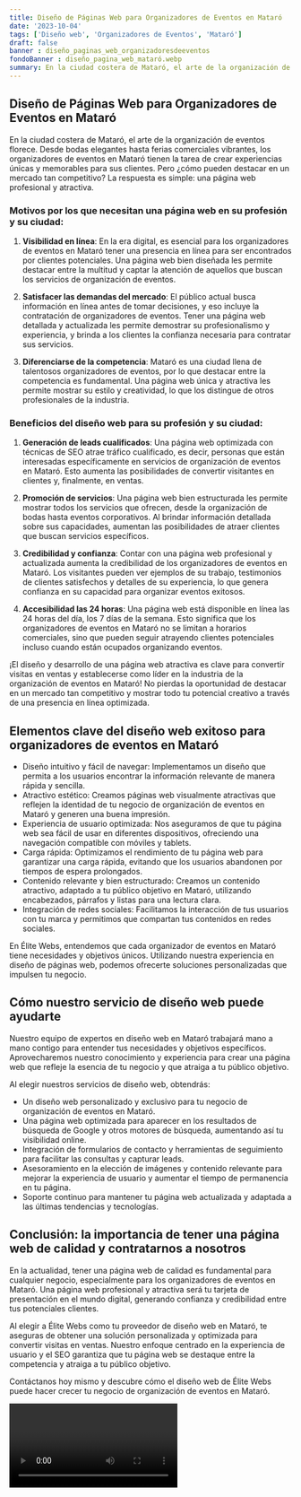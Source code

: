 ```yaml
---
title: Diseño de Páginas Web para Organizadores de Eventos en Mataró
date: '2023-10-04'
tags: ['Diseño web', 'Organizadores de Eventos', 'Mataró']
draft: false
banner : diseño_paginas_web_organizadoresdeeventos
fondoBanner : diseño_pagina_web_mataró.webp
summary: En la ciudad costera de Mataró, el arte de la organización de eventos florece. Desde bodas elegantes hasta ferias comerciales vibrantes, los organizadores de eventos en Mataró tienen la tarea de crear experiencias únicas y memorables para sus clientes. Pero ¿cómo pueden destacar en un mercado tan competitivo? La respuesta es simple una página web profesional y atractiva.
---
```


## Diseño de Páginas Web para Organizadores de Eventos en Mataró

En la ciudad costera de Mataró, el arte de la organización de eventos florece. Desde bodas elegantes hasta ferias comerciales vibrantes, los organizadores de eventos en Mataró tienen la tarea de crear experiencias únicas y memorables para sus clientes. Pero ¿cómo pueden destacar en un mercado tan competitivo? La respuesta es simple: una página web profesional y atractiva.

### Motivos por los que necesitan una página web en su profesión y su ciudad:

1. **Visibilidad en línea**: En la era digital, es esencial para los organizadores de eventos en Mataró tener una presencia en línea para ser encontrados por clientes potenciales. Una página web bien diseñada les permite destacar entre la multitud y captar la atención de aquellos que buscan los servicios de organización de eventos.

2. **Satisfacer las demandas del mercado**: El público actual busca información en línea antes de tomar decisiones, y eso incluye la contratación de organizadores de eventos. Tener una página web detallada y actualizada les permite demostrar su profesionalismo y experiencia, y brinda a los clientes la confianza necesaria para contratar sus servicios.

3. **Diferenciarse de la competencia**: Mataró es una ciudad llena de talentosos organizadores de eventos, por lo que destacar entre la competencia es fundamental. Una página web única y atractiva les permite mostrar su estilo y creatividad, lo que los distingue de otros profesionales de la industria.

### Beneficios del diseño web para su profesión y su ciudad:

1. **Generación de leads cualificados**: Una página web optimizada con técnicas de SEO atrae tráfico cualificado, es decir, personas que están interesadas específicamente en servicios de organización de eventos en Mataró. Esto aumenta las posibilidades de convertir visitantes en clientes y, finalmente, en ventas.

2. **Promoción de servicios**: Una página web bien estructurada les permite mostrar todos los servicios que ofrecen, desde la organización de bodas hasta eventos corporativos. Al brindar información detallada sobre sus capacidades, aumentan las posibilidades de atraer clientes que buscan servicios específicos.

3. **Credibilidad y confianza**: Contar con una página web profesional y actualizada aumenta la credibilidad de los organizadores de eventos en Mataró. Los visitantes pueden ver ejemplos de su trabajo, testimonios de clientes satisfechos y detalles de su experiencia, lo que genera confianza en su capacidad para organizar eventos exitosos.

4. **Accesibilidad las 24 horas**: Una página web está disponible en línea las 24 horas del día, los 7 días de la semana. Esto significa que los organizadores de eventos en Mataró no se limitan a horarios comerciales, sino que pueden seguir atrayendo clientes potenciales incluso cuando están ocupados organizando eventos.

¡El diseño y desarrollo de una página web atractiva es clave para convertir visitas en ventas y establecerse como líder en la industria de la organización de eventos en Mataró! No pierdas la oportunidad de destacar en un mercado tan competitivo y mostrar todo tu potencial creativo a través de una presencia en línea optimizada.

<GifSeo />

<Cta />

## Elementos clave del diseño web exitoso para organizadores de eventos en Mataró

- Diseño intuitivo y fácil de navegar: Implementamos un diseño que permita a los usuarios encontrar la información relevante de manera rápida y sencilla. 
- Atractivo estético: Creamos páginas web visualmente atractivas que reflejen la identidad de tu negocio de organización de eventos en Mataró y generen una buena impresión.
- Experiencia de usuario optimizada: Nos aseguramos de que tu página web sea fácil de usar en diferentes dispositivos, ofreciendo una navegación compatible con móviles y tablets.
- Carga rápida: Optimizamos el rendimiento de tu página web para garantizar una carga rápida, evitando que los usuarios abandonen por tiempos de espera prolongados.
- Contenido relevante y bien estructurado: Creamos un contenido atractivo, adaptado a tu público objetivo en Mataró, utilizando encabezados, párrafos y listas para una lectura clara.
- Integración de redes sociales: Facilitamos la interacción de tus usuarios con tu marca y permitimos que compartan tus contenidos en redes sociales.

En Élite Webs, entendemos que cada organizador de eventos en Mataró tiene necesidades y objetivos únicos. Utilizando nuestra experiencia en diseño de páginas web, podemos ofrecerte soluciones personalizadas que impulsen tu negocio.

## Cómo nuestro servicio de diseño web puede ayudarte

Nuestro equipo de expertos en diseño web en Mataró trabajará mano a mano contigo para entender tus necesidades y objetivos específicos. Aprovecharemos nuestro conocimiento y experiencia para crear una página web que refleje la esencia de tu negocio y que atraiga a tu público objetivo.

Al elegir nuestros servicios de diseño web, obtendrás:

- Un diseño web personalizado y exclusivo para tu negocio de organización de eventos en Mataró.
- Una página web optimizada para aparecer en los resultados de búsqueda de Google y otros motores de búsqueda, aumentando así tu visibilidad online.
- Integración de formularios de contacto y herramientas de seguimiento para facilitar las consultas y capturar leads.
- Asesoramiento en la elección de imágenes y contenido relevante para mejorar la experiencia de usuario y aumentar el tiempo de permanencia en tu página.
- Soporte continuo para mantener tu página web actualizada y adaptada a las últimas tendencias y tecnologías.

## Conclusión: la importancia de tener una página web de calidad y contratarnos a nosotros

En la actualidad, tener una página web de calidad es fundamental para cualquier negocio, especialmente para los organizadores de eventos en Mataró. Una página web profesional y atractiva será tu tarjeta de presentación en el mundo digital, generando confianza y credibilidad entre tus potenciales clientes.

Al elegir a Élite Webs como tu proveedor de diseño web en Mataró, te aseguras de obtener una solución personalizada y optimizada para convertir visitas en ventas. Nuestro enfoque centrado en la experiencia de usuario y el SEO garantiza que tu página web se destaque entre la competencia y atraiga a tu público objetivo.

Contáctanos hoy mismo y descubre cómo el diseño web de Élite Webs puede hacer crecer tu negocio de organización de eventos en Mataró.

<Video />

<CtaBot job='Organizadores de Eventos' city='Mataró'/>

<Gmaps query='Mataró+españa+maps' />